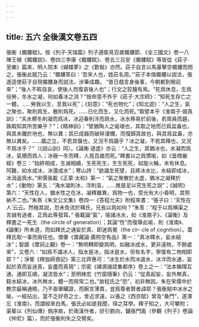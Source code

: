 ```yaml
---
---
---
```

title: 五六 全後漢文卷五四
---




張衡《髑髏賦》。按《列子·天瑞篇》列子適衛見百歲髑髏節、《全三國文》卷一八陳王植《髑髏説》、卷四三李康《髑髏賦》、卷五三吕安《髑髏賦》等皆從《莊子·至樂》篇來，明人院本《蝴蝶夢》之《歎骷》亦然。莊子自言以馬菙擊空髑髏而問之，張衡此賦乃云：“髑髏答曰：‘吾宋人也，姓莊名周。’”莊子本借髑髏以説法，張遂逕使莊子自現髑髏身而説法，涉筆成趣。 “昔日戲言身後事，今朝都到眼前來”；“後人不暇自哀，使後人而復哀後人也”；行文之狡獪有焉。“死爲休息，生爲役勞，冬水之凝，何如春冰之消？”按命意不外乎《莊子·大宗師》：“知死生存亡之一體，……勞我以生，息我以死”；《刻意》：“死也物化”；《知北遊》：“人之生，氣之聚也，聚則爲生，散則爲死。……已化而生，又化而死。”取譬本乎《淮南子·俶真訓》：“夫水嚮冬則凝而爲冰，冰迎春則泮而爲水，冰水移易於前後，若周員而趨，孰暇知其所苦樂乎？”；《精神訓》：“譬猶陶人之埏埴也，其取之地而已爲盆盎也，與其未離於地也，無以異；其已成器而破碎漫爛，而復歸其故也，與其爲盆盎，亦無以異矣。……牆之立，不若其偃也，又況不爲牆乎？冰之凝，不若其釋也，又況不爲冰乎？”（《説山訓》同）。《論衡·道虚》亦云：“人之生，其猶冰也，水凝而爲冰，氣積而爲人；冰極一冬而釋，人竟百歲而死。”釋書以之爲慣喻，如《首楞嚴經》卷三：“始終相成，生滅相續，生死死生，生生死死，如旋火輪，未有休息。阿難，如水成冰，冰還成水”；寒山詩：“欲識生死譬，且將冰水比，水結即成冰，冰消返爲水。”宋儒張載《正蒙·太和》第一：“氣之聚散於太虚，猶冰之凝釋於水”；《動物》第五：“海水凝則冰，浮則漚，……推是足以究生死之説”；《誠明》第六：“天性在人，猶水性之在冰，凝釋雖異，爲物一也，受光有大小昏明，其照納不二也。”朱熹《朱文公文集》卷四一《答程允夫》附程來書：“張子曰：‘天性在人’云云。然極其説，恐未免流於釋氏，兄長以爲如何？”朱答：“程于以爲横渠之言誠有過者，正爲此等發耳。” 張載論“氣”，喻諸冰水，如《淮南子》、《論衡》及釋書之一死生（the circle of generation）；其論“性”而復舉此喻，則《淮南》、《論衡》所未道，而如釋氏之通妄於真、即迷爲覺（the cir- cle of cognition）。蓋釋氏取一事而兩任也。僧肇《寶藏論·廣照空有品》第一：“真冰釋水，妄水結冰”；智顗《摩訶止觀》卷一：“無明轉即變爲明，如融冰成水，更非遠物，不餘處來”，又卷六：“如爲不識冰人，指水是冰，指冰是水，但有名字，寧復有二物相即耶？”；淨覺《楞伽師資記》第三北齊惠可：“冰生於水而冰遏水，冰泮而水通，妄起於真而妄迷真，妄盡而真現”；宗密《禪源諸詮集都序》卷上之一：“法本稱理互通，通即互順，凝流皆水”；至明袾宏《竹窗隨筆》仍云：“從真起妄，妄外無真，繇水結冰，冰外無水，體一而用常二也。”故程氏之“恐”，初非無因，朱在宋儒中於教宗最稱通曉，乃不直舉贜證，而婉言薄責，豈爲尊者賢者諱耶？張衡賦中冰水之喻，一經拈出，當不乏好奇之士，舍近求遠，以張之《西京賦》曾及“桑門”，遂渾忘《淮南》，而謂經來白馬，張氏必如是我聞，得之耳學。釋子知之，大可攀附；渠輩以《列仙傳》僞序故，於兩漢作者，好引劉向，鋪張門面（參觀《列子》卷論《仲尼》篇），而於張衡則失之交臂矣。